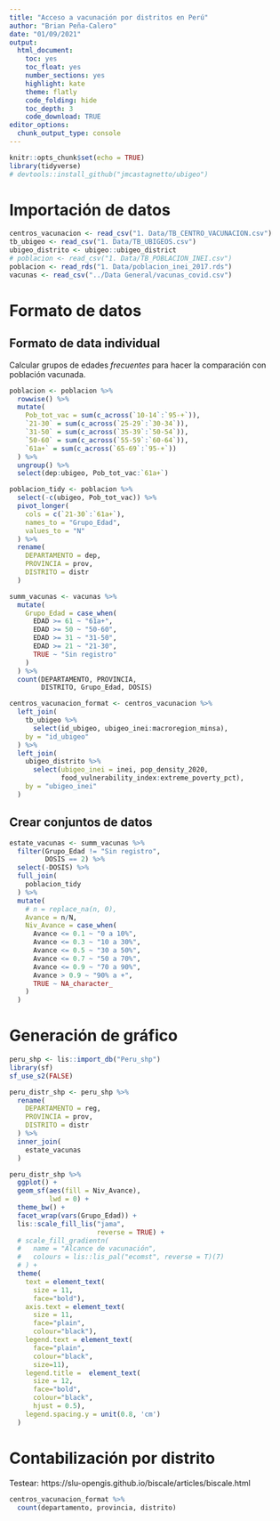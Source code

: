 ```yaml
---
title: "Acceso a vacunación por distritos en Perú"
author: "Brian Peña-Calero"
date: "01/09/2021"
output: 
  html_document: 
    toc: yes
    toc_float: yes
    number_sections: yes
    highlight: kate
    theme: flatly
    code_folding: hide
    toc_depth: 3
    code_download: TRUE
editor_options: 
  chunk_output_type: console
---
```


```r
knitr::opts_chunk$set(echo = TRUE)
library(tidyverse)
# devtools::install_github("jmcastagnetto/ubigeo")

```
# Importación de datos

```r
centros_vacunacion <- read_csv("1. Data/TB_CENTRO_VACUNACION.csv")
tb_ubigeo <- read_csv("1. Data/TB_UBIGEOS.csv")
ubigeo_distrito <- ubigeo::ubigeo_district
# poblacion <- read_csv("1. Data/TB_POBLACION_INEI.csv")
poblacion <- read_rds("1. Data/poblacion_inei_2017.rds")
vacunas <- read_csv("../Data General/vacunas_covid.csv")
```

# Formato de datos

## Formato de data individual
Calcular grupos de edades *frecuentes* para hacer la comparación con población vacunada.
```r
poblacion <- poblacion %>%
  rowwise() %>% 
  mutate(
    Pob_tot_vac = sum(c_across(`10-14`:`95-+`)),
    `21-30` = sum(c_across(`25-29`:`30-34`)),
    `31-50` = sum(c_across(`35-39`:`50-54`)),
    `50-60` = sum(c_across(`55-59`:`60-64`)),
    `61a+` = sum(c_across(`65-69`:`95-+`))
  ) %>% 
  ungroup() %>% 
  select(dep:ubigeo, Pob_tot_vac:`61a+`)

poblacion_tidy <- poblacion %>% 
  select(-c(ubigeo, Pob_tot_vac)) %>% 
  pivot_longer(
    cols = c(`21-30`:`61a+`),
    names_to = "Grupo_Edad",
    values_to = "N"
  ) %>% 
  rename(
    DEPARTAMENTO = dep,
    PROVINCIA = prov,
    DISTRITO = distr
  )
```

```r
summ_vacunas <- vacunas %>% 
  mutate(
    Grupo_Edad = case_when(
      EDAD >= 61 ~ "61a+",
      EDAD >= 50 ~ "50-60",
      EDAD >= 31 ~ "31-50",
      EDAD >= 21 ~ "21-30",
      TRUE ~ "Sin registro"
    )
  ) %>% 
  count(DEPARTAMENTO, PROVINCIA,
        DISTRITO, Grupo_Edad, DOSIS)
```


```r
centros_vacunacion_format <- centros_vacunacion %>% 
  left_join(
    tb_ubigeo %>% 
      select(id_ubigeo, ubigeo_inei:macroregion_minsa), 
    by = "id_ubigeo"
  ) %>% 
  left_join(
    ubigeo_distrito %>% 
      select(ubigeo_inei = inei, pop_density_2020,
             food_vulnerability_index:extreme_poverty_pct),
    by = "ubigeo_inei"
  )
```

## Crear conjuntos de datos

```r
estate_vacunas <- summ_vacunas %>% 
  filter(Grupo_Edad != "Sin registro",
         DOSIS == 2) %>% 
  select(-DOSIS) %>% 
  full_join(
    poblacion_tidy 
  ) %>% 
  mutate(
    # n = replace_na(n, 0),
    Avance = n/N,
    Niv_Avance = case_when(
      Avance <= 0.1 ~ "0 a 10%",
      Avance <= 0.3 ~ "10 a 30%",
      Avance <= 0.5 ~ "30 a 50%",
      Avance <= 0.7 ~ "50 a 70%",
      Avance <= 0.9 ~ "70 a 90%",
      Avance > 0.9 ~ "90% a +",
      TRUE ~ NA_character_
    )
  ) 
```


# Generación de gráfico

```r
peru_shp <- lis::import_db("Peru_shp")
library(sf)
sf_use_s2(FALSE)
```



```r
peru_distr_shp <- peru_shp %>% 
  rename(
    DEPARTAMENTO = reg,
    PROVINCIA = prov,
    DISTRITO = distr
  ) %>% 
  inner_join(
    estate_vacunas
  )

peru_distr_shp %>% 
  ggplot() + 
  geom_sf(aes(fill = Niv_Avance),
          lwd = 0) +
  theme_bw() +
  facet_wrap(vars(Grupo_Edad)) + 
  lis::scale_fill_lis("jama",
                      reverse = TRUE) +
  # scale_fill_gradientn(
  #   name = "Alcance de vacunación",
  #   colours = lis::lis_pal("ecomst", reverse = T)(7)
  # ) +
  theme(
    text = element_text(
      size = 11,
      face="bold"), 
    axis.text = element_text(
      size = 11,
      face="plain",
      colour="black"),
    legend.text = element_text(
      face="plain",
      colour="black",
      size=11),
    legend.title =  element_text(
      size = 12,
      face="bold",
      colour="black",
      hjust = 0.5),
    legend.spacing.y = unit(0.8, 'cm')
  )
```



# Contabilización por distrito
 Testear: https://slu-opengis.github.io/biscale/articles/biscale.html


```r
centros_vacunacion_format %>% 
  count(departamento, provincia, distrito)
```


